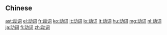 {{also|動詞}}
==Chinese==
{{zh-see|動詞}}

[[ast:动词]]
[[el:动词]]
[[fr:动词]]
[[ko:动词]]
[[it:动词]]
[[lo:动词]]
[[lt:动词]]
[[hu:动词]]
[[mg:动词]]
[[nl:动词]]
[[ja:动词]]
[[fi:动词]]
[[zh:动词]]